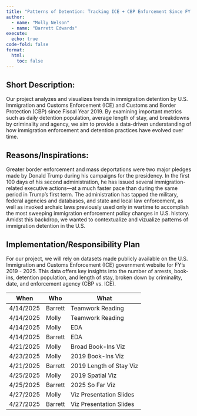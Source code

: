 ```yaml
---
title: "Patterns of Detention: Tracking ICE + CBP Enforcement Since FY 2019"
author: 
  - name: "Molly Nelson"
  - name: "Barrett Edwards"
execute: 
  echo: true      
code-fold: false  
format: 
  html:
    toc: false
---
```


## Short Description: 

Our project analyzes and visualizes trends in immigration detention by U.S. Immigration and Customs Enforcement (ICE) and Customs and Border Protection (CBP) since Fiscal Year 2019. By examining important metrics such as daily detention population, average length of stay, and breakdowns by criminality and agency, we aim to provide a data-driven understanding of how immigration enforcement and detention practices have evolved over time.

## Reasons/Inspirations: 

Greater border enforcement and mass deportations were two major pledges made by Donald Trump during his campaigns for the presidency. In the first 100 days of his second administration, he has issued several immigration-related executive actions—at a much faster pace than during the same period in Trump's first term. The administration has tapped the military, federal agencies and databases, and state and local law enforcement, as well as invoked archaic laws previously used only in wartime to accomplish the most sweeping immigration enforcement policy changes in U.S. history. Amidst this backdrop, we wanted to contextualize and vizualize patterns of immigration detention in the U.S.

## Implementation/Responsibility Plan 

For our project, we will rely on datasets made publicly available on the U.S. Immigration and Customs Enforcement (ICE) government website for FY’s 2019 - 2025. This data offers key insights into the number of arrests, book-ins, detention population, and length of stay, broken down by criminality, date, and enforcement agency (CBP vs. ICE).  

| When | Who | What |
|------|----------------|------------|
| 4/14/2025 | Barrett | Teamwork Reading  |
| 4/14/2025 | Molly | Teamwork Reading  |
| 4/14/2025 | Molly | EDA |
| 4/14/2025 | Barrett | EDA  |
| 4/21/2025 | Molly | Broad Book-Ins Viz    |
| 4/23/2025 | Molly | 2019 Book-Ins Viz    |
| 4/21/2025 | Barrett | 2019 Length of Stay Viz  |
| 4/25/2025 | Molly | 2019 Spatial Viz |
| 4/25/2025 | Barrett | 2025 So Far Viz |
| 4/27/2025 | Molly | Viz Presentation Slides |
| 4/27/2025 | Barrett | Viz Presentation Slides |
